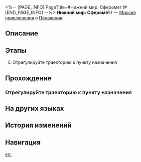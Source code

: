 <%-- [PAGE_INFO]
PageTitle=#Нижний мир: Сферомёт I#
[END_PAGE_INFO] --%>
{{Дополнить|Диалоги.}}
{{Миссия Инфобокс
|id              = 8020214
|Название        = 
|Изображение     = Миссия Нижний мир Сферомёт I.png
|Тип             = Миссия приключения
|Событие         = 
|Глава           = 
|Условия         = 
|Персонажи       = Первопроходец
|СтартЛокация    = [[Пенакония]] — [[Нижний мир: Сферомёт I]]
|Мир             = Пенакония
|Предыдущая      = 
|Следующая       = 
|Награды         = 
}}
'''Нижний мир: Сферомёт I''' — [[Миссия приключения]] в [[Пенакония]].

==Описание==
{{Описание|<!--официальное описание из Перекрёстка судеб-->}}

==Этапы==
# Отрегулируйте траекторию к пункту назначения

==Прохождение==
{{Дополнить}}
===Отрегулируйте траекторию к пункту назначения===
{{Описание миссии|тип=Миссия приключения|локация=Нижний мир: Сферомёт I|Тюремные надзиратели разрушили траектории для сфероидов. Вам придётся самостоятельно отрегулировать траектории и восстановить маршрут, иначе вам не встретиться с товарищами.}}
{{Диалог Начало}}

{{Диалог Конец}}

==На других языках==
{{На других языках
|en   = Deep "Bubble Pinball" Difficulty I
|zhs  = 深层「气泡弹珠」难度I
|zht  = 深層「氣泡彈珠」難度I
|ja   = 深層夢境「バブルピンボール」難易度I
|ko   = 깊은 층 「버블 핀볼」 난이도 I
|es   = Burbupinball profundo, dificultad&nbsp;I
|fr   = Profondeurs&nbsp;: «&nbsp;Flipper à bulles&nbsp;» difficulté&nbsp;I
|ru   = Нижний мир: Сферомёт I
|th   = "พินบอลหรรษา" ชั้นลึก ระดับความยาก I
|vi   = "Bi Bong Bóng" Tầng Sâu - Độ Khó I
|de   = Tief „Flipperkugel“ Schwierigkeitsgrad I
|id   = "Pinball Gelembung" yang Dalam: Tingkat Kesulitan I
|pt   = "Pinball de Bolha" Profundo Dificuldade I
}}

==История изменений==
{{История изменений|3.5}}

==Навигация==
{{Миссия приключения Навбокс|Глава }}

[[en:]]
